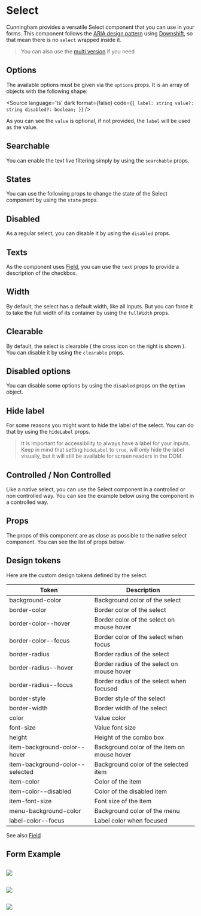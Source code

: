 
<Meta of={Stories} name="Docs"/>

# Select

Cunningham provides a versatile Select component that you can use in your forms. This component follows the [ARIA design pattern](https://www.w3.org/WAI/ARIA/apg/patterns/combobox/examples/combobox-autocomplete-list/)
using [Downshift](https://www.downshift-js.com/), so that mean there is no `select` wrapped inside it.

> You can also use the [multi version](?path=/docs/components-forms-select-multi--docs) if you need

<Canvas>
  <Story id="components-forms-select-mono--uncontrolled"/>
</Canvas>

## Options

The available options must be given via the `options` props. It is an array of objects with the following shape:

<Source
  language='ts'
  dark
  format={false}
  code={`{
  label: string
  value?: string
  disabled?: boolean;
}`}
/>

As you can see the `value` is optional, if not provided, the `label` will be used as the value.

## Searchable

You can enable the text live filtering simply by using the `searchable` props.

<Canvas sourceState="shown">
  <Story id="components-forms-select-mono--searchable-uncontrolled"/>
</Canvas>

## States

You can use the following props to change the state of the Select component by using the `state` props.

<Canvas sourceState="shown">
  <Story id="components-forms-select-mono--success"/>
</Canvas>

<Canvas sourceState="shown">
  <Story id="components-forms-select-mono--error"/>
</Canvas>

## Disabled

As a regular select, you can disable it by using the `disabled` props.

<Canvas sourceState="shown">
  <Story id="components-forms-select-mono--disabled"/>
</Canvas>

## Texts

As the component uses [Field](?path=/docs/components-forms-field--docs), you can use the `text` props to provide a description of the checkbox.

<Canvas sourceState="shown">
  <Story id="components-forms-select-mono--with-text"/>
</Canvas>

## Width

By default, the select has a default width, like all inputs. But you can force it to take the full width of its container by using the `fullWidth` props.

<Canvas sourceState="shown">
  <Story id="components-forms-select-mono--full-width"/>
</Canvas>

## Clearable

By default, the select is clearable ( the cross icon on the right is shown ). You can disable it by using the `clearable` props.

<Canvas sourceState="shown">
  <Story id="components-forms-select-mono--not-clearable"/>
</Canvas>


## Disabled options

You can disable some options by using the `disabled` props on the `Option` object.

<Canvas sourceState="shown">
  <Story id="components-forms-select-mono--disabled-options"/>
</Canvas>

## Hide label

For some reasons you might want to hide the label of the select. You can do that by using the `hideLabel` props.

> It is important for accessibility to always have a label for your inputs. Keep in mind that setting `hideLabel` to `true`, will only hide the label visually, but it will still be available for screen readers in the DOM.

<Canvas sourceState="shown">
  <Story id="components-forms-select-mono--hidden-label"/>
</Canvas>

## Controlled / Non Controlled

Like a native select, you can use the Select component in a controlled or non controlled way. You can see the example below
using the component in a controlled way.

<Canvas sourceState="shown">
  <Story id="components-forms-select-mono--controlled"/>
</Canvas>

## Props

The props of this component are as close as possible to the native select component. You can see the list of props below.

<ArgTypes of={Select} />

## Design tokens

Here are the custom design tokens defined by the select.

| Token        	| Description                 	|
|---------------	|-----------------------------	|
| background-color   	| Background color of the select    	|
| border-color   	| Border color of the select    	|
| border-color--hover   	| Border color of the select on mouse hover   	|
| border-color--focus   	| Border color of the select when focus   	|
| border-radius     	| Border radius of the select      	|
| border-radius--hover   	| Border radius of the select on mouse hover    	|
| border-radius--focus   	| Border radius of the select when focused    	|
| border-style              | Border style of the select      	|
| border-width              | Border width of the select      	|
| color   	| Value color  	|
| font-size        	| Value font size        	|
| height | Height of the combo box |
| item-background-color--hover | Background color of the item on mouse hover    	|
| item-background-color--selected | Background color of the selected item    	|
| item-color | Color of the item    	|
| item-color--disabled | Color of the disabled item    	|
| item-font-size | Font size of the item    	|
| menu-background-color | Background color of the menu    	|
| label-color--focus | Label color when focused    	|

See also [Field](?path=/story/components-forms-field-doc--page)

## Form Example

<Canvas>
  <Story id="components-forms-select-mono--form-example"/>
</Canvas>

##

<img src="components/Forms/Select/resources/dd_1.svg"/>

##

<img src="components/Forms/Select/resources/dd_2.svg"/>

##

<img src="components/Forms/Select/resources/dd_3.svg"/>
